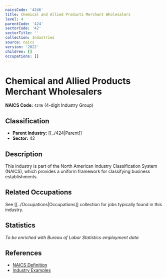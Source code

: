```yaml
---
naicsCode: '4246'
title: Chemical and Allied Products Merchant Wholesalers
level: 4
parentCode: '424'
sectorCode: '42'
sectorTitle: ''
collection: Industries
source: naics
version: '2022'
children: []
occupations: []
---
```

# Chemical and Allied Products Merchant Wholesalers

**NAICS Code:** `4246` (4-digit Industry Group)

## Classification

- **Parent Industry:** [[../424|Parent]]
- **Sector:** 42

## Description

This industry is part of the North American Industry Classification System (NAICS), which provides a uniform framework for classifying business establishments.

## Related Occupations

See [[../Occupations|Occupations]] collection for jobs typically found in this industry.

## Statistics

*To be enriched with Bureau of Labor Statistics employment data*

## References

- [NAICS Definition](https://www.census.gov/naics/)
- [Industry Examples](https://www.census.gov/naics/2022NAICS/)
